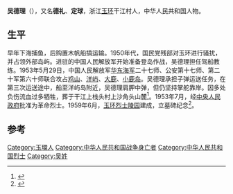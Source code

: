 '''吴德理'''（{{bd|1879年||1953年|5月}}），又名'''德礼'''、'''定球'''，浙江[[玉环|玉环]]干江村人，中华人民共和国人物。

== 生平 ==
早年下海捕鱼，后购置木帆船搞运输。1950年代，国民党残部对玉环进行骚扰，并占领外部岛屿。进驻的中国人民解放军开始准备登岛作战，吴德理担任驾船教练。1953年5月29日，中国人民解放军[[华东海军|华东海军]]二十七师、公安第十七师、第二十军第六十师联合攻占[[鸡山乡|鸡山]]、[[洋屿|洋屿]]、[[大鹿岛|大鹿]]、[[小鹿岛|小鹿岛]]。吴德理承担子弹运送任务，在第三次运送途中，船至洋屿岛附近，吴德理肩胛中弹，但仍坚持掌舵靠岸。因多处负伤流血过多牺牲，葬于干江上栈头村上沙角头山麓<ref>{{Cite book|title=玉环县人物志|last=玉环县地方志办公室编|first=|publisher=北京：[[方志出版社|方志出版社]]|year=2016.09|isbn=978-7-5144-2061-6|location=|pages=89}}</ref>。1953年7月，经[[中央人民政府政务院|中央人民政府]]批准为革命烈士。1959年6月，[[玉环市烈士陵园|玉环烈士陵园]]建成，立墓碑纪念<ref>{{Cite book|title=浙江省革命烈士英名录 第4卷|last=浙江省民政厅|first=|publisher=[[浙江省民政厅|浙江省民政厅]]|year=1982|isbn=|location=|pages=349}}</ref>。

==参考==
{{reflist}}

{{Authority control}}
{{DEFAULTSORT:W}}
[[Category:玉環人|Category:玉環人]]
[[Category:中华人民共和国战争身亡者|Category:中华人民共和国战争身亡者]]
[[Category:中华人民共和国烈士|Category:中华人民共和国烈士]]
[[Category:吴姓|Category:吴姓]]